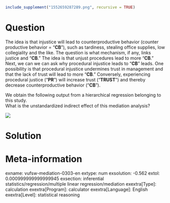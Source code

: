 ```r
include_supplement("1552659287289.png", recursive = TRUE)
```

Question
========
The idea is that injustice will lead to counterproductive behavior (counter productive behavior = "**CB**"), such as tardiness, stealing office supplies, low collegiality and the like. The question is what mechanism, if any, links justice and "**CB**." The idea is that unjust procedures lead to more "**CB**." Next, we can we can ask why procedural injustice leads to "**CB**" leads. One possibility is that procedural injustice undermines trust in management and that the lack of trust will lead to more "**CB**." Conversely, experiencing procedural justice ("**PR**") will increase trust ("**TRUST**") and thereby decrease counterproductive behavior ("**CB**").  
  
We obtain the following output from a hierarchical regression belonging to this study.  
What is the unstandardized indirect effect of this mediation analysis?   
  
![](1552659287289.png)


Solution
========

Meta-information
================
exname: vufsw-mediation-0303-en
extype: num
exsolution: -0.562
extol: 0.000999999999999945
exsection: inferential statistics/regression/multiple linear regression/mediation
exextra[Type]: calculation
exextra[Program]: calculator
exextra[Language]: English
exextra[Level]: statistical reasoning

